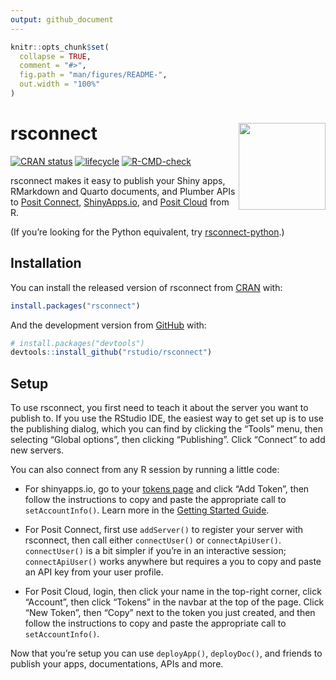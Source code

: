 ```yaml
---
output: github_document
---
```


<!-- README.md is generated from README.Rmd. Please edit that file -->

```r
knitr::opts_chunk$set(
  collapse = TRUE,
  comment = "#>",
  fig.path = "man/figures/README-",
  out.width = "100%"
)
```

# rsconnect <a href='https://rstudio.github.io/rstudioapi/'><img src="man/figures/logo.png" align="right" height="139"/></a>

<!-- badges: start -->

[![CRAN status](https://www.r-pkg.org/badges/version/rsconnect)](https://cran.r-project.org/package=rsconnect) [![lifecycle](https://img.shields.io/badge/lifecycle-stable-brightgreen.svg)](https://lifecycle.r-lib.org/articles/stages.html#stable) [![R-CMD-check](https://github.com/rstudio/rsconnect/workflows/R-CMD-check/badge.svg)](https://github.com/rstudio/rsconnect/actions)

<!-- badges: end -->

rsconnect makes it easy to publish your Shiny apps, RMarkdown and Quarto documents, and Plumber APIs to [Posit Connect](https://posit.co/products/enterprise/connect/), [ShinyApps.io](https://www.shinyapps.io/), and [Posit Cloud](https://posit.cloud/) from R.

(If you're looking for the Python equivalent, try [rsconnect-python](https://pypi.org/project/rsconnect-python/).)

## Installation

You can install the released version of rsconnect from [CRAN](https://CRAN.R-project.org) with:

``` r
install.packages("rsconnect")
```

And the development version from [GitHub](https://github.com/) with:

``` r
# install.packages("devtools")
devtools::install_github("rstudio/rsconnect")
```

## Setup

To use rsconnect, you first need to teach it about the server you want to publish to.
If you use the RStudio IDE, the easiest way to get set up is to use the publishing dialog, which you can find by clicking the "Tools" menu, then selecting "Global options", then clicking "Publishing".
Click "Connect" to add new servers.

You can also connect from any R session by running a little code:

-   For shinyapps.io, go to your [tokens page](https://www.shinyapps.io/admin/#/tokens) and click "Add Token", then follow the instructions to copy and paste the appropriate call to `setAccountInfo()`.
    Learn more in the [Getting Started Guide](https://shiny.rstudio.com/articles/shinyapps.html).

-   For Posit Connect, first use `addServer()` to register your server with rsconnect, then call either `connectUser()` or `connectApiUser()`.
    `connectUser()` is a bit simpler if you're in an interactive session; `connectApiUser()` works anywhere but requires a you to copy and paste an API key from your user profile.

-   For Posit Cloud, login, then click your name in the top-right corner, click "Account", then click "Tokens" in the navbar at the top of the page.
    Click "New Token", then "Copy" next to the token you just created, and then follow the instructions to copy and paste the appropriate call to `setAccountInfo()`.

Now that you're setup you can use `deployApp()`, `deployDoc()`, and friends to publish your apps, documentations, APIs and more.
